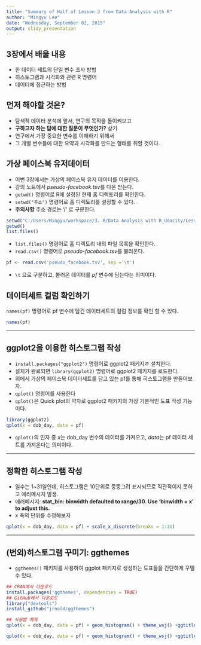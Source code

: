 ```yaml
---
title: "Summary of Half of Lesson 3 from Data Analysis with R"
author: "Mingyu Lee"
date: "Wednesday, September 02, 2015"
output: slidy_presentation
---
```


## 3장에서 배울 내용

- 한 데이터 세트의 단일 변수 조사 방법
- 히스토그램과 시각화와 관련 R 명령어
- 데이터에 접근하는 방법

## 먼저 해야할 것은?

- 탐색적 데이터 분석에 앞서, 연구의 목적을 돌이켜보고
- **구하고자 하는 답에 대한 질문이 무엇인가?** 상기
- 연구에서 가장 중요한 변수를 이해하기 위해서
- 그 개별 변수들에 대한 요약과 시각화를 만드는 형태를 취할 것이다.

## 가상 페이스북 유저데이터
- 이번 3장에서는 가상의 페이스북 유저 데이터를 이용한다.
- 강의 노트에서 *pseudo-facebook.tsv*를 다운 받는다. 
- `getwd()` 명령어로 R에 설정된 현재 홈 디렉토리를 확인한다.
- `setwd("주소")` 명령어로 홈 디렉토리를 설정할 수 있다.
- **주의사항** 주소 경로는 '/' 로 구분한다.
```r
setwd("C:/Users/Mingyu/workspace/3. R/Data Analysis with R_Udacity/Lesson 3")
getwd()
list.files()
```
- `list.files()` 명령어로 홈 디렉토리 내의 파일 목록을 확인한다.
- `read.csv()` 명령어로 *pseudo-facebook.tsv*를 불러온다.
```r
pf <- read.csv('pseudo_facebook.tsv', sep ='\t')
```
- `\t` 으로 구분하고, 불러온 데이터를 *pf* 변수에 담는다는 의미이다.


## 데이터세트 컬럼 확인하기

`names(pf)` 명령어로 pf 변수에 담긴 데이터세트의 컬럼 정보를 확인 할 수 있다.

```r
names(pf)
```

---

## ggplot2을 이용한 히스토그램 작성
- `install.packages("ggplot2")` 명령어로 ggplot2 패키지ㄹ 설치한다.
- 설치가 완료되면 `library(ggplot2)` 명령어로 ggplot2 패키지를 로드한다.
- 위에서 가상의 페이스북 데이터세트를 담고 있는 pf를 통해 히스토그램을 만들어보자.
- `qplot()` 명령어를 사용한다
- `qplot()`은 Quick plot의 약자로 ggplot2 패키지의 가장 기본적인 도표 작성 기능이다.
```r
library(ggplot2)
qplot(x = dob_day, data = pf)
```

-  `qplot()`의 인자 중 *x*는 dob_day 변수의 데이터를 가져오고, *data*는 pf 데이터 세트를 가져온다는 의미이다.

---

## 정확한 히스토그램 작성
- 일수는 1~31일인데, 히스토그램은 10단위로 뭉뚱그려 표시되므로 직관적이지 못하고 에러메시지 발생.
- 에러메시지: **stat_bin: binwidth defaulted to range/30. Use 'binwidth = x' to adjust this.**
- x 축의 단위를 수정해보자
```r
qplot(x = dob_day, data = pf) + scale_x_discrete(breaks = 1:31)
```

---
## (번외)히스토그램 꾸미기: ggthemes
- `ggthemes()` 패키지를 사용하여 ggplot 패키지로 생성하는 도표들을 간단하게 꾸밀 수 있다. 
```r
## CRAN에서 다운로드
install.packages('ggthemes', dependencies = TRUE)
## GitHub에서 다운로드
library("devtools")
install_github("jrnold/ggthemes")
```
```r
## 사용법 예제
qplot(x = dob_day, data = pf) + geom_histogram() + theme_wsj() +ggtitle("Day of Birth of Facebook users") + scale_x_discrete(breaks = 1:31)

```
```r
qplot(x = dob_day, data = pf) + geom_histogram() + theme_wsj() +ggtitle("Day of Birth of Facebook users") + scale_x_discrete(breaks = 1:31)

```

